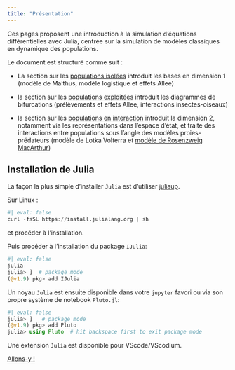 ```yaml
---
title: "Présentation"
---
```



Ces pages proposent une introduction à la simulation d'équations différentielles avec Julia, centrée sur la simulation de modèles classiques en dynamique des populations.

Le document est structuré comme suit :

- La section sur les [populations isolées](pop_isolees.qmd) introduit les bases en dimension 1 (modèle de Malthus, modèle logistique et effets Allee)

- la section sur les [populations exploitées](pop_exploitees.qmd) introduit les diagrammes de bifurcations (prélèvements et effets Allee, interactions insectes-oiseaux)

- la section sur les [populations en interaction](pop_interactions.qmd) introduit la dimension 2, notamment via les représentations dans l'espace d'état, et traite des interactions entre populations sous l'angle des modèles proies-prédateurs (modèle de Lotka Volterra et [modèle de Rosenzweig MacArthur](pop_interactions2.qmd))

## Installation de Julia

La façon la plus simple d'installer `Julia` est d'utiliser [juliaup](https://github.com/JuliaLang/juliaup).

Sur Linux :
```julia
#| eval: false
curl -fsSL https://install.julialang.org | sh
```
et procéder à l'installation.

Puis procéder à l'installation du package `IJulia`:
```julia
#| eval: false
julia
julia> ]  # package mode
(@v1.9) pkg> add IJulia
```


Un noyau `Julia` est ensuite disponible dans votre `jupyter` favori ou via son propre système de notebook `Pluto.jl`:
```julia
#| eval: false
julia> ]   # package mode
(@v1.9) pkg> add Pluto
julia> using Pluto  # hit backspace first to exit package mode
```

Une extension `Julia` est disponible pour VScode/VScodium.

[Allons-y !](pop_isolees.qmd)